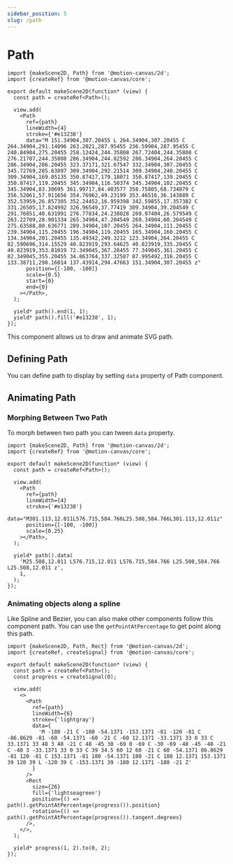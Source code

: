 ```yaml
---
sidebar_position: 5
slug: /path
---
```


# Path

```tsx editor mode=preview
import {makeScene2D, Path} from '@motion-canvas/2d';
import {createRef} from '@motion-canvas/core';

export default makeScene2D(function* (view) {
  const path = createRef<Path>();

  view.add(
    <Path
      ref={path}
      lineWidth={4}
      stroke={'#e13238'}
      data="M 151.34904,307.20455 L 264.34904,307.20455 C 264.34904,291.14096 263.2021,287.95455 236.59904,287.95455 C 240.84904,275.20455 258.12424,244.35808 267.72404,244.35808 C 276.21707,244.35808 286.34904,244.82592 286.34904,264.20455 C 286.34904,286.20455 323.37171,321.67547 332.34904,307.20455 C 345.72769,285.63897 309.34904,292.21514 309.34904,240.20455 C 309.34904,169.05135 350.87417,179.18071 350.87417,139.20455 C 350.87417,119.20455 345.34904,116.50374 345.34904,102.20455 C 345.34904,83.30695 361.99717,84.403577 358.75805,68.734879 C 356.52061,57.911656 354.76962,49.23199 353.46516,36.143889 C 352.53959,26.857305 352.24452,16.959398 342.59855,17.357382 C 331.26505,17.824992 326.96549,37.77419 309.34904,39.204549 C 291.76851,40.631991 276.77834,24.238028 269.97404,26.579549 C 263.22709,28.901334 265.34904,47.204549 269.34904,60.204549 C 275.63588,80.636771 289.34904,107.20455 264.34904,111.20455 C 239.34904,115.20455 196.34904,119.20455 165.34904,160.20455 C 134.34904,201.20455 135.49342,249.3212 123.34904,264.20455 C 82.590696,314.15529 40.823919,293.64625 40.823919,335.20455 C 40.823919,353.81019 72.349045,367.20455 77.349045,361.20455 C 82.349045,355.20455 34.863764,337.32587 87.995492,316.20455 C 133.38711,298.16014 137.43914,294.47663 151.34904,307.20455 z"
      position={[-100, -100]}
      scale={0.5}
      start={0}
      end={0}
    ></Path>,
  );

  yield* path().end(1, 1);
  yield* path().fill('#e13238', 1);
});
```

This component allows us to draw and animate SVG path.

## Defining Path

You can define path to display by setting `data` property of Path component.

## Animating Path

### Morphing Between Two Path

To morph between two path you can tween `data` property.

```tsx editor
import {makeScene2D, Path} from '@motion-canvas/2d';
import {createRef} from '@motion-canvas/core';

export default makeScene2D(function* (view) {
  const path = createRef<Path>();

  view.add(
    <Path
      ref={path}
      lineWidth={4}
      stroke={'#e13238'}
      data="M301.113,12.011L576.715,584.766L25.508,584.766L301.113,12.011z"
      position={[-100, -100]}
      scale={0.25}
    ></Path>,
  );

  yield* path().data(
    'M25.508,12.011 L576.715,12.011 L576.715,584.766 L25.508,584.766 L25.508,12.011 z',
    1,
  );
});
```

### Animating objects along a spline

Like Spline and Bezier, you can also make other components follow this component
path. You can use the `getPointAtPercentage` to get point along this path.

```tsx editor
import {makeScene2D, Path, Rect} from '@motion-canvas/2d';
import {createRef, createSignal} from '@motion-canvas/core';

export default makeScene2D(function* (view) {
  const path = createRef<Path>();
  const progress = createSignal(0);

  view.add(
    <>
      <Path
        ref={path}
        lineWidth={6}
        stroke={'lightgray'}
        data={
          'M -180 -21 C -180 -54.1371 -153.1371 -81 -120 -81 C -86.8629 -81 -60 -54.1371 -60 -21 C -60 12.1371 -33.1371 33 0 33 C 33.1371 33 48 3 48 -21 C 48 -45 30 -69 0 -69 C -30 -69 -48 -45 -48 -21 C -48 3 -33.1371 33 0 33 C 39 34.5 60 12 60 -21 C 60 -54.1371 86.8629 -81 120 -81 C 153.1371 -81 180 -54.1371 180 -21 C 180 12.1371 153.1371 39 120 39 L -120 39 C -153.1371 39 -180 12.1371 -180 -21 Z'
        }
      />
      <Rect
        size={26}
        fill={'lightseagreen'}
        position={() => path().getPointAtPercentage(progress()).position}
        rotation={() => path().getPointAtPercentage(progress()).tangent.degrees}
      />,
    </>,
  );

  yield* progress(1, 2).to(0, 2);
});
```

